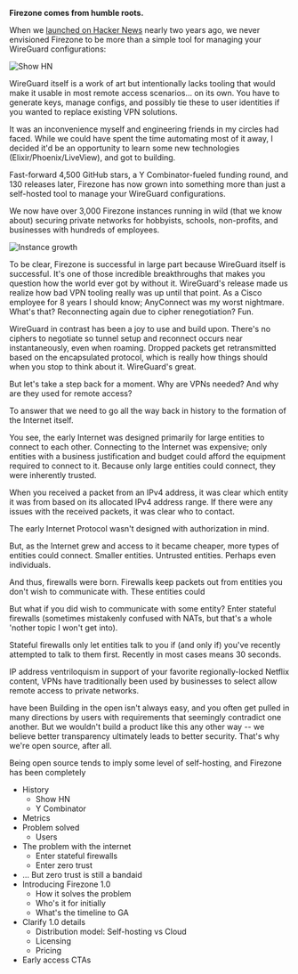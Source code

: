 
**Firezone comes from humble roots.**

When we [launched on Hacker News](https://news.ycombinator.com/item?id=28683231)
nearly two years ago, we never envisioned Firezone to be more than a simple tool
for managing your WireGuard configurations:

<Image
  src="/images/nostalgia-show-hn.png"
  alt="Show HN"
  width={1412}
  height={168}
  className="shadow"
/>

WireGuard itself is a work of art but intentionally lacks tooling that would
make it usable in most remote access scenarios... on its own. You have to
generate keys, manage configs, and possibly tie these to user identities if you
wanted to replace existing VPN solutions.

It was an inconvenience myself and engineering friends in my circles had faced.
While we could have spent the time automating most of it away, I decided it'd be
an opportunity to learn some new technologies (Elixir/Phoenix/LiveView), and got
to building.

Fast-forward 4,500 GitHub stars, a Y Combinator-fueled funding round, and 130
releases later, Firezone has now grown into something more than just a
self-hosted tool to manage your WireGuard configurations.

We now have over 3,000 Firezone instances running in wild (that we know about)
securing private networks for hobbyists, schools, non-profits, and businesses
with hundreds of employees.

![Instance growth]()

To be clear, Firezone is successful in large part because WireGuard itself is
successful. It's one of those incredible breakthroughs that makes you question
how the world ever got by without it. WireGuard's release made us realize how
bad VPN tooling really was up until that point. As a Cisco employee for 8 years
I should know; AnyConnect was my worst nightmare. What's that? Reconnecting
again due to cipher renegotiation? Fun.

WireGuard in contrast has been a joy to use and build upon. There's no ciphers
to negotiate so tunnel setup and reconnect occurs near instantaneously, even
when roaming. Dropped packets get retransmitted based on the encapsulated
protocol, which is really how things should when you stop to think about it.
WireGuard's great.

But let's take a step back for a moment. Why are VPNs needed? And why are they
used for remote access?

To answer that we need to go all the way back in history to the formation of the
Internet itself.

You see, the early Internet was designed primarily for large entities to connect
to each other. Connecting to the Internet was expensive; only entities with a
business justification and budget could afford the equipment required to connect
to it. Because only large entities could connect, they were inherently trusted.

When you received a packet from an IPv4 address, it was clear which entity it
was from based on its allocated IPv4 address range. If there were any issues
with the received packets, it was clear who to contact.

The early Internet Protocol wasn't designed with authorization in mind.

But, as the Internet grew and access to it became cheaper, more types of
entities could connect. Smaller entities. Untrusted entities. Perhaps even
individuals.

And thus, firewalls were born. Firewalls keep packets out from entities you
don't wish to communicate with. These entities could

But what if you did wish to communicate with some entity? Enter stateful
firewalls (sometimes mistakenly confused with NATs, but that's a whole 'nother
topic I won't get into).

Stateful firewalls only let entities talk to you if (and only if) you've
recently attempted to talk to them first. Recently in most cases means 30
seconds.

IP address ventriloquism in support of your favorite regionally-locked Netflix
content, VPNs have traditionally been used by businesses to select allow remote
access to private networks.

have been Building in the open isn't always easy, and you often get pulled in
many directions by users with requirements that seemingly contradict one
another. But we wouldn't build a product like this any other way -- we believe
better transparency ultimately leads to better security. That's why we're open
source, after all.

Being open source tends to imply some level of self-hosting, and Firezone has
been completely

- History
  - Show HN
  - Y Combinator
- Metrics
- Problem solved
  - Users
- The problem with the internet
  - Enter stateful firewalls
  - Enter zero trust
- ... But zero trust is still a bandaid
- Introducing Firezone 1.0
  - How it solves the problem
  - Who's it for initially
  - What's the timeline to GA
- Clarify 1.0 details
  - Distribution model: Self-hosting vs Cloud
  - Licensing
  - Pricing
- Early access CTAs

